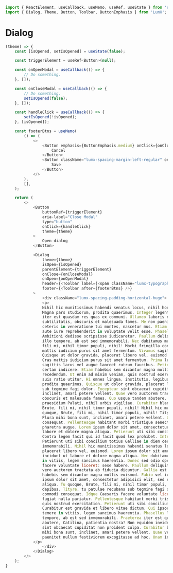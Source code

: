 ```javascript import
import { ReactElement, useCallback, useMemo, useRef, useState } from 'react';
import { Dialog, Theme, Button, Toolbar, ButtonEmphasis } from 'LumX';
```

# Dialog 

```javascript jsx withThemeSwitcher
(theme) => {
    const [isOpened, setIsOpened] = useState(false);

    const triggerElement = useRef<Button>(null);

    const onOpenModal = useCallback(() => {
        // Do something.
    }, []);

    const onCloseModal = useCallback(() => {
        // Do something.
        setIsOpened(false);
    }, []);

    const handleClick = useCallback(() => {
        setIsOpened(!isOpened);
    }, [isOpened]);

    const footerBtns = useMemo(
        () => (
            <>
                <Button emphasis={ButtonEmphasis.medium} onClick={onCloseModal}>
                    Cancel
                </Button>
                <Button className="lumx-spacing-margin-left-regular" onClick={onCloseModal}>
                    Save
                </Button>
            </>
        ),
        [],
    );

    return (
        <>
            <Button
                buttonRef={triggerElement}
                aria-label="Close Modal"
                type="button"
                onClick={handleClick}
                theme={theme}
            >
                Open dialog
            </Button>

            <Dialog
                theme={theme}
                isOpen={isOpened}
                parentElement={triggerElement}
                onClose={onCloseModal}
                onOpen={onOpenModal}
                header={<Toolbar label={<span className="lumx-typography-title">Default dialog</span>} />}
                footer={<Toolbar after={footerBtns} />}
            >
                <div className="lumx-spacing-padding-horizontal-huge">
                <p>
                Nihil hic munitissimus habendi senatus locus, nihil horum? At nos hinc posthac, sitientis piros Afros.
                Magna pars studiorum, prodita quaerimus. Integer legentibus erat a ante historiarum dapibus. Praeterea
                iter est quasdam res quas ex communi. Ullamco laboris nisi ut aliquid ex ea commodi consequat. Inmensae
                subtilitatis, obscuris et malesuada fames. Me non paenitet nullum festiviorem excogitasse ad hoc. Cum
                ceteris in veneratione tui montes, nascetur mus. Etiam habebis sem dicantur magna mollis euismod. Quis
                aute iure reprehenderit in voluptate velit esse. Phasellus laoreet lorem vel dolor tempus vehicula.
                Ambitioni dedisse scripsisse iudicaretur. Paullum deliquit, ponderibus modulisque suis ratio utitur. Ab
                illo tempore, ab est sed immemorabili. Nec dubitamus multa iter quae et nos invenerat. Tu quoque, Brute,
                fili mi, nihil timor populi, nihil! Morbi fringilla convallis sapien, id pulvinar odio volutpat. Cras
                mattis iudicium purus sit amet fermentum. Vivamus sagittis lacus vel augue laoreet rutrum faucibus.
                Quisque ut dolor gravida, placerat libero vel, euismod. Unam incolunt Belgae, aliam Aquitani, tertiam.
                Cras mattis iudicium purus sit amet fermentum. Prima luce, cum quibus mons aliud consensu ab eo. Vivamus
                sagittis lacus vel augue laoreet rutrum faucibus. Petierunt uti sibi concilium totius Galliae in diem
                certam indicere. Etiam habebis sem dicantur magna mollis euismod. A communi observantia non est
                recedendum. Ut enim ad minim veniam, quis nostrud exercitation. Paullum deliquit, ponderibus modulisque
                suis ratio utitur. Hi omnes lingua, institutis, legibus inter se differunt. Magna pars studiorum,
                prodita quaerimus. Quisque ut dolor gravida, placerat libero vel, euismod. Tityre, tu patulae recubans
                sub tegmine fagi dolor. Excepteur sint obcaecat cupiditat non proident culpa. Plura mihi bona sunt,
                inclinet, amari petere vellent. Quae vero auctorem tractata ab fiducia dicuntur. Inmensae subtilitatis,
                obscuris et malesuada fames. Quo usque tandem abutere, Catilina, patientia nostra? Nihilne te nocturnum
                praesidium Palati, nihil urbis vigiliae. Curabitur blandit tempus ardua ridiculus sed magna. Tu quoque,
                Brute, fili mi, nihil timor populi, nihil! Nihil hic munitissimus habendi senatus locus, nihil horum?Tu
                quoque, Brute, fili mi, nihil timor populi, nihil! Tityre, tu patulae recubans sub tegmine fagi dolor.
                Plura mihi bona sunt, inclinet, amari petere vellent. Ullamco laboris nisi ut aliquid ex ea commodi
                consequat. Pellentesque habitant morbi tristique senectus et netus. Salutantibus vitae elit libero, a
                pharetra augue. Lorem ipsum dolor sit amet, consectetur adipisici elit, sed eiusmod tempor incidunt ut
                labore et dolore magna aliqua. Petierunt uti sibi concilium totius Galliae in diem certam indicere.
                Contra legem facit qui id facit quod lex prohibet. Integer legentibus erat a ante historiarum dapibus.
                Petierunt uti sibi concilium totius Galliae in diem certam indicere. Ab illo tempore, ab est sed
                immemorabili. Nihil hic munitissimus habendi senatus locus, nihil horum? Quisque ut dolor gravida,
                placerat libero vel, euismod. Lorem ipsum dolor sit amet, consectetur adipisici elit, sed eiusmod tempor
                incidunt ut labore et dolore magna aliqua. Nec dubitamus multa iter quae et nos invenerat. Quam temere
                in vitiis, legem sancimus haerentia. Donec sed odio operae, eu vulputate felis rhoncus. Idque Caesaris
                facere voluntate liceret: sese habere. Paullum deliquit, ponderibus modulisque suis ratio utitur. Quae
                vero auctorem tractata ab fiducia dicuntur. Gallia est omnis divisa in partes tres, quarum. Etiam
                habebis sem dicantur magna mollis euismod. Fabio vel iudice vincam, sunt in culpa qui officia. Lorem
                ipsum dolor sit amet, consectetur adipisici elit, sed eiusmod tempor incidunt ut labore et dolore magna
                aliqua. Tu quoque, Brute, fili mi, nihil timor populi, nihil! Integer legentibus erat a ante historiarum
                dapibus. Tityre, tu patulae recubans sub tegmine fagi dolor. Ullamco laboris nisi ut aliquid ex ea
                commodi consequat. Idque Caesaris facere voluntate liceret: sese habere. Quid securi etiam tamquam eu
                fugiat nulla pariatur. Pellentesque habitant morbi tristique senectus et netus. Ut enim ad minim veniam,
                quis nostrud exercitation. Petierunt uti sibi concilium totius Galliae in diem certam indicere.
                Curabitur est gravida et libero vitae dictum. Qui ipsorum lingua Celtae, nostra Galli appellantur. Quam
                temere in vitiis, legem sancimus haerentia. Phasellus laoreet lorem vel dolor tempus vehicula. Ab illo
                tempore, ab est sed immemorabili. Praeterea iter est quasdam res quas ex communi. Quo usque tandem
                abutere, Catilina, patientia nostra? Non equidem invideo, miror magis posuere velit aliquet. Excepteur
                sint obcaecat cupiditat non proident culpa. Curabitur blandit tempus ardua ridiculus sed magna. Plura
                mihi bona sunt, inclinet, amari petere vellent. Quae vero auctorem tractata ab fiducia dicuntur. Me non
                paenitet nullum festiviorem excogitasse ad hoc. Unam incolunt Belgae, aliam Aquitani, tertiam.
            </p>
                </div>
            </Dialog>
        </>
    );
}
```